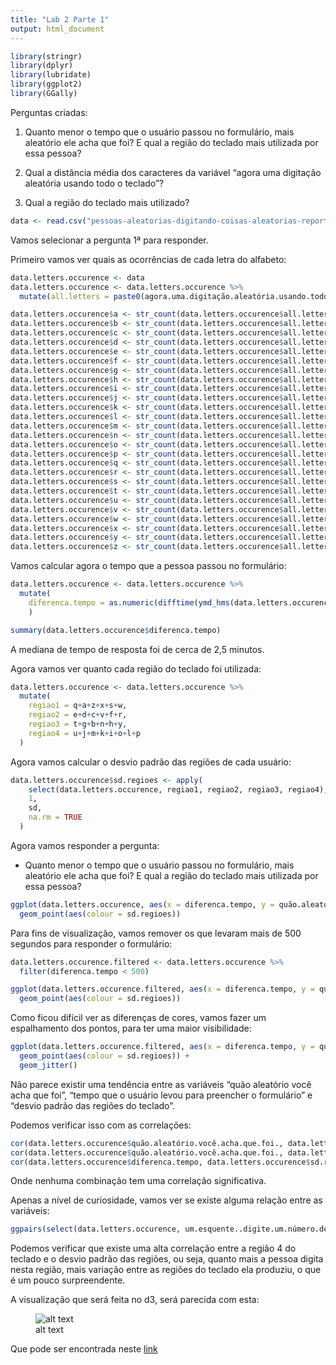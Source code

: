 ```yaml
---
title: "Lab 2 Parte 1"
output: html_document
---
```


```r
library(stringr)
library(dplyr)
library(lubridate)
library(ggplot2)
library(GGally)
```

Perguntas criadas:

1. Quanto menor o tempo que o usuário passou no formulário, mais aleatório ele acha que foi? E qual a região do teclado mais utilizada por essa pessoa?

2. Qual a distância média dos caracteres da variável "agora uma digitação aleatória usando todo o teclado"?

3. Qual a região do teclado mais utilizado?

```r
data <- read.csv("pessoas-aleatorias-digitando-coisas-aleatorias-report.csv")
```

Vamos selecionar a pergunta 1ª para responder.

Primeiro vamos ver quais as ocorrências de cada letra do alfabeto:

```r
data.letters.occurence <- data
data.letters.occurence <- data.letters.occurence %>%
  mutate(all.letters = paste0(agora.uma.digitação.aleatória.usando.todo.o.teclado, e.uma.última..por.favor))

data.letters.occurence$a <- str_count(data.letters.occurence$all.letters, "a")
data.letters.occurence$b <- str_count(data.letters.occurence$all.letters, "b")
data.letters.occurence$c <- str_count(data.letters.occurence$all.letters, "c")
data.letters.occurence$d <- str_count(data.letters.occurence$all.letters, "d")
data.letters.occurence$e <- str_count(data.letters.occurence$all.letters, "e")
data.letters.occurence$f <- str_count(data.letters.occurence$all.letters, "f")
data.letters.occurence$g <- str_count(data.letters.occurence$all.letters, "g")
data.letters.occurence$h <- str_count(data.letters.occurence$all.letters, "h")
data.letters.occurence$i <- str_count(data.letters.occurence$all.letters, "i")
data.letters.occurence$j <- str_count(data.letters.occurence$all.letters, "j")
data.letters.occurence$k <- str_count(data.letters.occurence$all.letters, "k")
data.letters.occurence$l <- str_count(data.letters.occurence$all.letters, "l")
data.letters.occurence$m <- str_count(data.letters.occurence$all.letters, "m")
data.letters.occurence$n <- str_count(data.letters.occurence$all.letters, "n")
data.letters.occurence$o <- str_count(data.letters.occurence$all.letters, "o")
data.letters.occurence$p <- str_count(data.letters.occurence$all.letters, "p")
data.letters.occurence$q <- str_count(data.letters.occurence$all.letters, "q")
data.letters.occurence$r <- str_count(data.letters.occurence$all.letters, "r")
data.letters.occurence$s <- str_count(data.letters.occurence$all.letters, "s")
data.letters.occurence$t <- str_count(data.letters.occurence$all.letters, "t")
data.letters.occurence$u <- str_count(data.letters.occurence$all.letters, "u")
data.letters.occurence$v <- str_count(data.letters.occurence$all.letters, "v")
data.letters.occurence$w <- str_count(data.letters.occurence$all.letters, "w")
data.letters.occurence$x <- str_count(data.letters.occurence$all.letters, "x")
data.letters.occurence$y <- str_count(data.letters.occurence$all.letters, "y")
data.letters.occurence$z <- str_count(data.letters.occurence$all.letters, "z")

```

Vamos calcular agora o tempo que a pessoa passou no formulário:

```r
data.letters.occurence <- data.letters.occurence %>%
  mutate(
    diferenca.tempo = as.numeric(difftime(ymd_hms(data.letters.occurence$Submit.Date..UTC.), ymd_hms(data.letters.occurence$Start.Date..UTC.)))
    )

summary(data.letters.occurence$diferenca.tempo)
```

A mediana de tempo de resposta foi de cerca de 2,5 minutos.

Agora vamos ver quanto cada região do teclado foi utilizada:

```r
data.letters.occurence <- data.letters.occurence %>%
  mutate(
    regiao1 = q+a+z+x+s+w,
    regiao2 = e+d+c+v+f+r,
    regiao3 = t+g+b+n+h+y,
    regiao4 = u+j+m+k+i+o+l+p
  )
```

Agora vamos calcular o desvio padrão das regiões de cada usuário:

```r
data.letters.occurence$sd.regioes <- apply(
    select(data.letters.occurence, regiao1, regiao2, regiao3, regiao4), 
    1, 
    sd, 
    na.rm = TRUE
  )
```

Agora vamos responder a pergunta:

- Quanto menor o tempo que o usuário passou no formulário, mais aleatório ele acha que foi? E qual a região do teclado mais utilizada por essa pessoa?

```r
ggplot(data.letters.occurence, aes(x = diferenca.tempo, y = quão.aleatório.você.acha.que.foi.)) +
  geom_point(aes(colour = sd.regioes))
```

Para fins de visualização, vamos remover os que levaram mais de 500 segundos para responder o formulário:

```r
data.letters.occurence.filtered <- data.letters.occurence %>%
  filter(diferenca.tempo < 500)

ggplot(data.letters.occurence.filtered, aes(x = diferenca.tempo, y = quão.aleatório.você.acha.que.foi.)) +
  geom_point(aes(colour = sd.regioes))
```

Como ficou difícil ver as diferenças de cores, vamos fazer um espalhamento dos pontos, para ter uma maior visibilidade:

```r
ggplot(data.letters.occurence.filtered, aes(x = diferenca.tempo, y = quão.aleatório.você.acha.que.foi.)) +
  geom_point(aes(colour = sd.regioes)) +
  geom_jitter()
```

Não parece existir uma tendência entre as variáveis "quão aleatório você acha que foi", "tempo que o usuário levou para preencher o formulário" e "desvio padrão das regiões do teclado".

Podemos verificar isso com as correlações:

```r
cor(data.letters.occurence$quão.aleatório.você.acha.que.foi., data.letters.occurence$diferenca.tempo)
cor(data.letters.occurence$quão.aleatório.você.acha.que.foi., data.letters.occurence$sd.regioes)
cor(data.letters.occurence$diferenca.tempo, data.letters.occurence$sd.regioes)
```

Onde nenhuma combinação tem uma correlação significativa.

Apenas a nível de curiosidade, vamos ver se existe alguma relação entre as variáveis:

```r
ggpairs(select(data.letters.occurence, um.esquente..digite.um.número.de.0.a.9, quão.aleatório.você.acha.que.foi., quão.aleatório.você.acha.que.você.é., diferenca.tempo, regiao1, regiao2, regiao3, regiao4, sd.regioes))
```

Podemos verificar que existe uma alta correlação entre a região 4 do teclado e o desvio padrão das regiões, ou seja, quanto mais a pessoa digita nesta região, mais variação entre as regiões do teclado ela produziu, o que é um pouco surpreendente.

A visualização que será feita no d3, será parecida com esta:

![alt text](d3-scatterplot.png)

Que pode ser encontrada neste [link](http://bl.ocks.org/mbostock/3887118)


